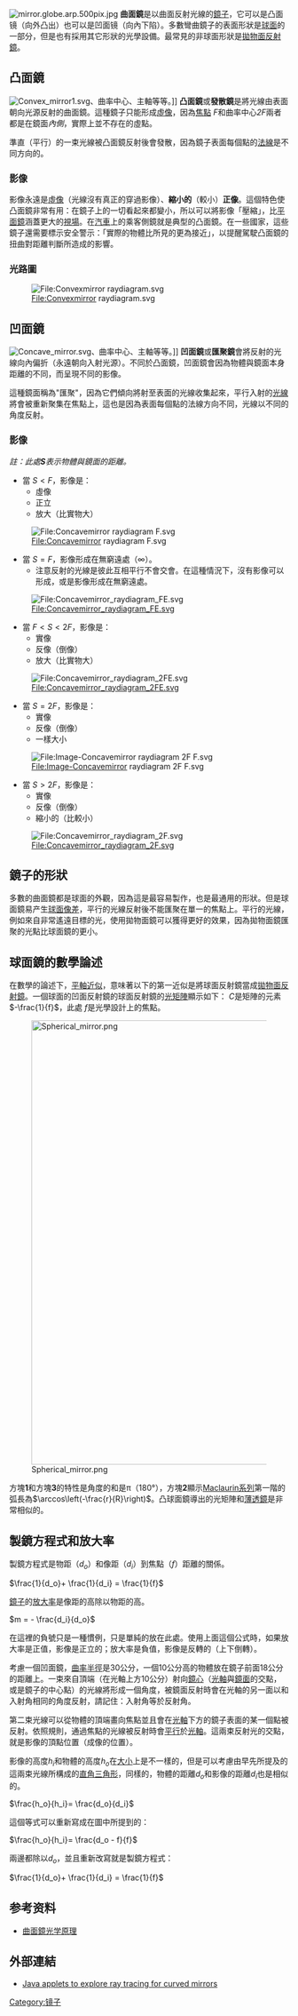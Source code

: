 [[File:mirror.globe.arp.500pix.jpg|thumb]]
'''曲面鏡'''是以曲面反射光線的[[鏡子|鏡子]]，它可以是凸面镜（向外凸出）也可以是凹面镜（向內下陷）。多數彎曲鏡子的表面形狀是[[球形|球面]]的一部分，但是也有採用其它形狀的光學設備。最常見的非球面形狀是[[拋物面反射器|拋物面反射鏡]]。

== 凸面鏡 ==
[[File:Convex_mirror1.svg|right]]、曲率中心、主軸等等。]]
'''凸面鏡'''或'''發散鏡'''是將光線由表面朝向光源反射的曲面鏡。這種鏡子只能形成[[虛像|虛像]]，因為[[焦點|焦點]] ''F''和曲率中心''2F''兩者都是在鏡面''內側''，實際上並不存在的虛點。

準直（平行）的一束光線被凸面鏡反射後會發散，因為鏡子表面每個點的[[法線|法線]]是不同方向的。

=== 影像 ===
影像永遠是[[虛像_(光學)|虛像]]（光線沒有真正的穿過影像）、'''縮小的'''（較小）'''正像'''。這個特色使凸面鏡非常有用：在鏡子上的一切看起來都變小，所以可以將影像「壓縮」，比[[鏡子|平面鏡]]涵蓋更大的[[視野|視場]]。在[[汽車|汽車]]上的乘客側鏡就是典型的凸面鏡。在一些國家，這些鏡子還需要標示安全警示：「實際的物體比所見的更為接近」，以提醒駕駛凸面鏡的扭曲對距離判斷所造成的影響。

=== 光路圖 ===
[[File:Convexmirror_raydiagram.svg|File:Convexmirror raydiagram.svg]]

== 凹面鏡 ==
[[File:Concave_mirror.svg|right]]、曲率中心、主軸等等。]]
'''凹面鏡'''或'''匯聚鏡'''會將反射的光線向內偏折（永遠朝向入射光源）。不同於凸面鏡，凹面鏡會因為物體與鏡面本身距離的不同，而呈現不同的影像。

這種鏡面稱為"匯聚"，因為它們傾向將射至表面的光線收集起來，平行入射的[[光線|光線]]將會被重新聚集在焦點上，這也是因為表面每個點的法線方向不同，光線以不同的角度反射。

=== 影像 ===
<!---[[File:Cloud-gate.JPG|thumb]]既有凹面也有曲面的反射面。]]---->

''註：此處'''S'''表示物體與鏡面的距離。''

* 當 <math>S < F</math>，影像是：
**虛像
**正立
**放大（比實物大）
[[File:Concavemirror_raydiagram_F.svg|File:Concavemirror raydiagram F.svg]]

* 當 <math>S = F</math>，影像形成在無窮遠處（∞）。
** 注意反射的光線是彼此互相平行不會交會。在這種情況下，沒有影像可以形成，或是影像形成在無窮遠處。
[[File:Concavemirror_raydiagram_FE.svg|File:Concavemirror_raydiagram_FE.svg]]

* 當 <math>F < S < 2F</math>，影像是：
**實像
**反像（倒像）
**放大（比實物大）
[[File:Concavemirror_raydiagram_2FE.svg|File:Concavemirror_raydiagram_2FE.svg]]


* 當 <math>S = 2F</math>，影像是：
**實像
**反像（倒像）
**一樣大小
[[File:Image-Concavemirror_raydiagram_2F_F.svg|File:Image-Concavemirror raydiagram 2F F.svg]]

* 當 <math>S > 2F</math>，影像是：
**實像
**反像（倒像）
**縮小的（比較小）
[[File:Concavemirror_raydiagram_2F.svg|File:Concavemirror_raydiagram_2F.svg]]

== 鏡子的形狀 ==
多數的曲面鏡都是球面的外觀，因為這是最容易製作，也是最通用的形狀。但是球面鏡易产生[[球面像差|球面像差]]，平行的光線反射後不能匯聚在單一的焦點上。平行的光線，例如來自非常遙遠目標的光，使用拋物面鏡可以獲得更好的效果，因為拋物面鏡匯聚的光點比球面鏡的更小。
{{seealso|超環面反射器}}

== 球面鏡的數學論述 ==
在數學的論述下，[[平軸近似|平軸近似]]，意味著以下的第一近似是將球面反射鏡當成[[拋物面反射器|拋物面反射鏡]]。一個球面的凹面反射鏡的球面反射鏡的[[光轉換矩陣分析|光矩陣]]顯示如下：
<math>C</math>是矩陣的元素<math>-\frac{1}{f}</math>，此處
<math>f</math>是光學設計上的焦點。

[[File:Spherical_mirror.png|800px]]

方塊'''1'''和方塊'''3'''的特性是角度的和是π（180°），方塊'''2'''顯示[[泰勒級數|Maclaurin系列]]第一階的弧長為<math>\arccos\left(-\frac{r}{R}\right)</math>。凸球面鏡導出的光矩陣和[[薄透鏡|薄透鏡]]是非常相似的。

== 製鏡方程式和放大率 ==

製鏡方程式是物距（<math>d_o</math>）和像距（<math>d_i</math>）到焦點（<math>f</math>）距離的關係。

<math>\frac{1}{d_o}+ \frac{1}{d_i} = \frac{1}{f}</math>

[[鏡子|鏡子]]的[[放大率|放大率]]是像距的高除以物距的高。

<math>m = - \frac{d_i}{d_o}</math>

在這裡的負號只是一種慣例，只是單純的放在此處。使用上面這個公式時，如果放大率是正值，影像是正立的；放大率是負值，影像是反轉的（上下倒轉）。 

考慮一個凹面鏡，[[曲率|曲率]][[半徑|半徑]]是30公分，一個10公分高的物體放在鏡子前面18公分的距離上。一束來自頂端（在光軸上方10公分）射向[[鏡心|鏡心]]（[[光軸|光軸]]與[[鏡子|鏡面]]的交點，或是鏡子的中心點）的光線將形成一個角度，被鏡面反射時會在光軸的另一面以和入射角相同的角度反射，請記住：入射角等於反射角。

第二束光線可以從物體的頂端畫向焦點並且會在[[光軸|光軸]]下方的鏡子表面的某一個點被反射。依照規則，通過焦點的光線被反射時會[[平行|平行]]於[[光軸|光軸]]。這兩束反射光的交點，就是影像的頂點位置（成像的位置）。

影像的高度<math>h_i</math>和物體的高度<math>h_o</math>在[[量值|大小]]上是不一樣的，但是可以考慮由早先所提及的這兩束光線所構成的[[直角三角形|直角三角形]]，同樣的，物體的距離<math>d_o</math>和影像的距離<math>d_i</math>也是相似的。

<math>\frac{h_o}{h_i}= \frac{d_o}{d_i}</math>

這個等式可以重新寫成在圖中所提到的：
 
<math>\frac{h_o}{h_i}= \frac{d_o - f}{f}</math>

兩邊都除以<math>d_o</math>，並且重新改寫就是製鏡方程式：

<math>\frac{1}{d_o}+ \frac{1}{d_i} = \frac{1}{f}</math>

== 参考资料 ==
*[http://www.filmscanner.info/Strahlenoptik.html#Hohlspiegel 曲面鏡光学原理] {{Wayback|url=http://www.filmscanner.info/Strahlenoptik.html#Hohlspiegel |date=20070917115732 }}
== 外部連結 ==
{{Commons|Concave mirror|曲面鏡}}
*[http://www.phys.ufl.edu/~phy3054/light/mirror/applets/Welcome.html  Java applets to explore ray tracing for curved mirrors] {{Wayback|url=http://www.phys.ufl.edu/~phy3054/light/mirror/applets/Welcome.html |date=20110927042136 }}



[[Category:镜子|Category:镜子]]
